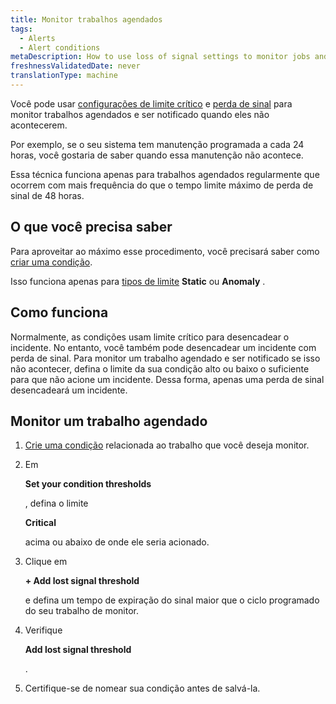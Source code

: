 ```yaml
---
title: Monitor trabalhos agendados
tags:
  - Alerts
  - Alert conditions
metaDescription: How to use loss of signal settings to monitor jobs and be alerted when they don't happen.
freshnessValidatedDate: never
translationType: machine
---
```


Você pode usar [configurações de limite crítico](/docs/alerts-applied-intelligence/new-relic-alerts/advanced-alerts/advanced-techniques/set-thresholds-alert-condition) e [perda de sinal](/docs/alerts-applied-intelligence/new-relic-alerts/alert-conditions/create-nrql-alert-conditions#signal-loss) para monitor trabalhos agendados e ser notificado quando eles não acontecerem.

Por exemplo, se o seu sistema tem manutenção programada a cada 24 horas, você gostaria de saber quando essa manutenção não acontece.

Essa técnica funciona apenas para trabalhos agendados regularmente que ocorrem com mais frequência do que o tempo limite máximo de perda de sinal de 48 horas.

## O que você precisa saber

Para aproveitar ao máximo esse procedimento, você precisará saber como [criar uma condição](/docs/alerts-applied-intelligence/new-relic-alerts/alert-conditions/create-alert-conditions).

Isso funciona apenas para [tipos de limite](/docs/alerts-applied-intelligence/new-relic-alerts/alert-conditions/create-nrql-alert-conditions#threshold-types) <DNT>**Static**</DNT> ou <DNT>**Anomaly**</DNT> .

## Como funciona

Normalmente, as condições usam limite crítico para desencadear o incidente. No entanto, você também pode desencadear um incidente com perda de sinal. Para monitor um trabalho agendado e ser notificado se isso não acontecer, defina o limite da sua condição alto ou baixo o suficiente para que não acione um incidente. Dessa forma, apenas uma perda de sinal desencadeará um incidente.

## Monitor um trabalho agendado

1. [Crie uma condição](/docs/alerts-applied-intelligence/new-relic-alerts/alert-conditions/create-alert-conditions) relacionada ao trabalho que você deseja monitor.

2. Em

   <DNT>**Set your condition thresholds**</DNT>

   , defina o limite

   <DNT>**Critical**</DNT>

   acima ou abaixo de onde ele seria acionado.

3. Clique em

   <DNT>**+ Add lost signal threshold**</DNT>

   e defina um tempo de expiração do sinal maior que o ciclo programado do seu trabalho de monitor.

4. Verifique

   <DNT>**Add lost signal threshold**</DNT>

   .

5. Certifique-se de nomear sua condição antes de salvá-la.